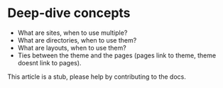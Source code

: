 # Deep-dive concepts

- What are sites, when to use multiple?
- What are directories, when to use them?
- What are layouts, when to use them?
- Ties between the theme and the pages (pages link to theme, theme doesnt link to pages).

<Caution>
This article is a stub, please help by contributing to the docs.
</Caution>
